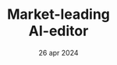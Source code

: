 ---
draft: false
date: "26 apr 2024"
title: "Market-leading <br /> AI-editor"
short_description: "Always predictive acquisition and retention. Acquire new and repeat customers across."
image: "/assets/imgs/icon/icon-s-31.png"
meta:
  meta_title: "Market-leading AI-editor"
  meta_description: "Market-leading AI-editor description"
---